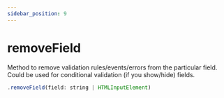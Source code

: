 ```yaml
---
sidebar_position: 9
---
```


# removeField

Method to remove validation rules/events/errors from the particular field.
Could be used for conditional validation (if you show/hide) fields.

```js
.removeField(field: string | HTMLInputElement)
```
